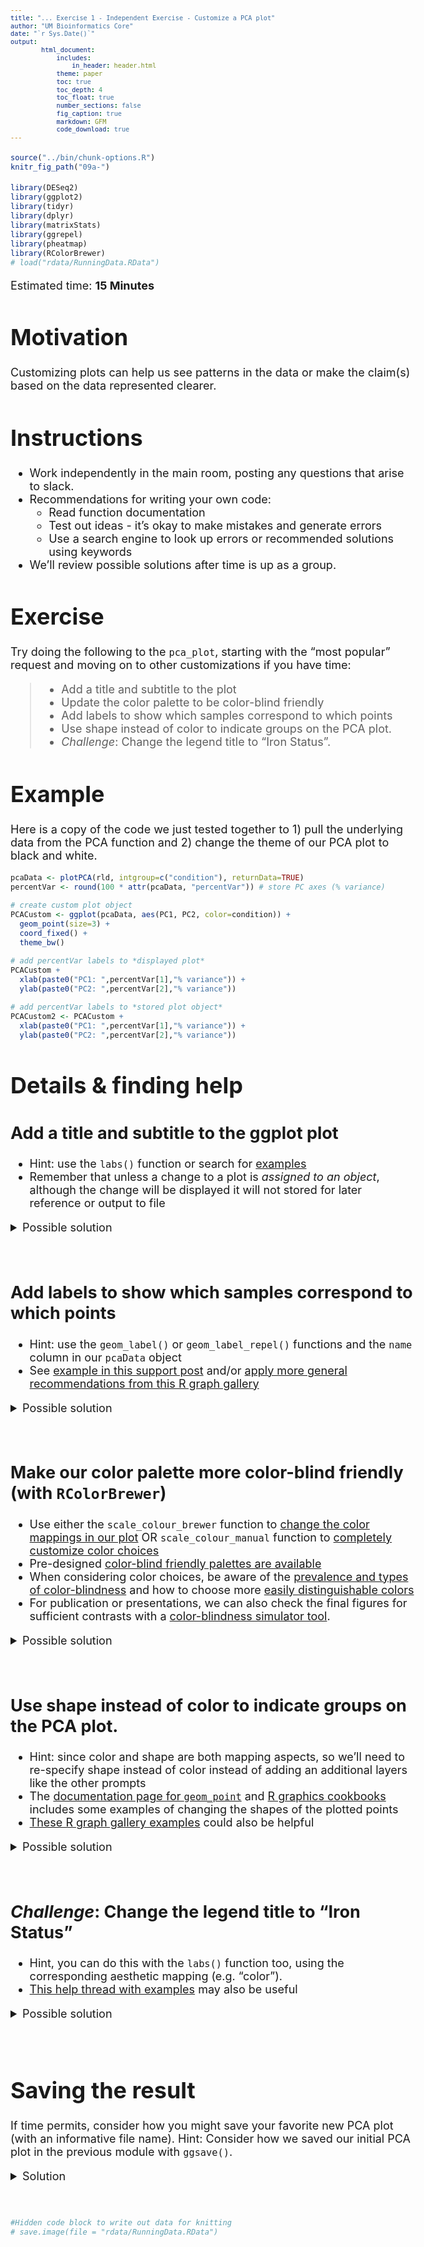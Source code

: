 ```yaml
---
title: "... Exercise 1 - Independent Exercise - Customize a PCA plot"
author: "UM Bioinformatics Core"
date: "`r Sys.Date()`"
output:
        html_document:
            includes:
                in_header: header.html
            theme: paper
            toc: true
            toc_depth: 4
            toc_float: true
            number_sections: false
            fig_caption: true
            markdown: GFM
            code_download: true
---
```


<style type="text/css">
body, td {
   font-size: 18px;
}
code.r{
  font-size: 12px;
}
pre {
  font-size: 12px
}
</style>

```r
source("../bin/chunk-options.R")
knitr_fig_path("09a-")
```

```r
library(DESeq2)
library(ggplot2)
library(tidyr)
library(dplyr)
library(matrixStats)
library(ggrepel)
library(pheatmap)
library(RColorBrewer)
# load("rdata/RunningData.RData")
```

Estimated time: **15 Minutes**


# Motivation

Customizing plots can help us see patterns in the data or make the claim(s) based on the data represented clearer.

# Instructions

- Work independently in the main room, posting any questions that arise to slack.
- Recommendations for writing your own code:
  - Read function documentation
  - Test out ideas - it's okay to make mistakes and generate errors
  - Use a search engine to look up errors or recommended solutions using keywords
- We'll review possible solutions after time is up as a group.

# Exercise

Try doing the following to the `pca_plot`, starting with the "most popular" request and moving on to other customizations if you have time:

> * Add a title and subtitle to the plot
> * Update the color palette to be color-blind friendly
> * Add labels to show which samples correspond to which points
> * Use shape instead of color to indicate groups on the PCA plot.
> * _Challenge_: Change the legend title to "Iron Status". 

# Example

Here is a copy of the code we just tested together to 1) pull the underlying data from the PCA function and 2) change the theme of our PCA plot to black and white.

```r
pcaData <- plotPCA(rld, intgroup=c("condition"), returnData=TRUE)
percentVar <- round(100 * attr(pcaData, "percentVar")) # store PC axes (% variance)

# create custom plot object
PCACustom <- ggplot(pcaData, aes(PC1, PC2, color=condition)) +
  geom_point(size=3) +
  coord_fixed() +
  theme_bw()

# add percentVar labels to *displayed plot*
PCACustom + 
  xlab(paste0("PC1: ",percentVar[1],"% variance")) +
  ylab(paste0("PC2: ",percentVar[2],"% variance"))

# add percentVar labels to *stored plot object*
PCACustom2 <- PCACustom + 
  xlab(paste0("PC1: ",percentVar[1],"% variance")) +
  ylab(paste0("PC2: ",percentVar[2],"% variance"))
```

# Details & finding help

## Add a title and subtitle to the ggplot plot

  * Hint: use the `labs()` function or search for [examples](https://www.datanovia.com/en/blog/ggplot-title-subtitle-and-caption/)
  * Remember that unless a change to a plot is _assigned to an object_, although the change will be displayed it will not stored for later reference or output to file
  
  
<details>
<summary>Possible solution</summary>

Example of possible :

```r
?labs
PCACustom2 + 
  labs(title = "Iron Supplemented Mice", subtitle = "PCA of top 500 genes")

PCACustom3 <- PCACustom2 + 
  labs(title = "Iron Supplemented Mice", subtitle = "PCA of top 500 genes")
```

</details>
<br>


## Add labels to show which samples correspond to which points

  * Hint: use the `geom_label()` or `geom_label_repel()` functions and the `name` column in our `pcaData` object
  * See [example in this support post](https://support.bioconductor.org/p/90791/) and/or [apply more general recommendations from this R graph gallery](https://r-graph-gallery.com/275-add-text-labels-with-ggplot2.html)

<details>
<summary>Possible solution</summary>

Example of possible solution:

```r
?geom_label_repel

# display
PCACustom2 + 
  geom_text_repel(aes(label = name), 
                  point.padding = 0.5, 
                  box.padding = 0.5)

# save to new object
PCACustom4 <- PCACustom2 + 
  geom_text_repel(aes(label = name), 
                  point.padding = 0.5, 
                  box.padding = 0.5)
  
```

</details>
<br>

## Make our color palette more color-blind friendly (with `RColorBrewer`)
  * Use either the `scale_colour_brewer` function to [change the color mappings in our plot](https://statisticsglobe.com/scale-colour-fill-brewer-rcolorbrewer-package-r) OR `scale_colour_manual` function to [completely customize color choices](http://www.cookbook-r.com/Graphs/Colors_(ggplot2)/#a-colorblind-friendly-palette)
  * Pre-designed [color-blind friendly palettes are available](http://www.cookbook-r.com/Graphs/Colors_(ggplot2)/#a-colorblind-friendly-palette)
   * When considering color choices, be aware of the [prevalence and types of color-blindness](https://medium.com/version-1/simulating-visualisations-in-r-for-colour-blindness-2faddde63695) and how to choose more [easily distinguishable colors](http://bconnelly.net/posts/creating_colorblind-friendly_figures/)
  * For publication or presentations, we can also check the final figures for sufficient contrasts with a [color-blindness simulator tool](https://www.color-blindness.com/coblis-color-blindness-simulator/). 
  
<details>
<summary>Possible solution</summary>

Example of possible solution:

```r
# look at pre-made color palettes from RColorBrewer
display.brewer.all(colorblindFriendly = TRUE)
# use RColorBrewer palette
PCACustom2 + 
  scale_colour_brewer(palette = "Set2")

# OR
# customize using manual color palette
# The R Cookbook palette with grey:
cbPalette <- c("#999999", "#E69F00", "#56B4E9", "#009E73", "#F0E442", "#0072B2", "#D55E00", "#CC79A7")

# To use for line and point colors, add manual color scaling with custom palette
PCACustom2 + 
  scale_colour_manual(values=cbPalette[2:3])

PCACustom5 <- PCACustom2 + 
  scale_colour_manual(values=cbPalette[2:3])
  
```

</details>
<br>
  
## Use shape instead of color to indicate groups on the PCA plot. 

  * Hint: since color and shape are both mapping aspects, so we'll need to re-specify shape instead of color instead of adding an additional layers like the other prompts 
  * The [documentation page for `geom_point`](https://ggplot2.tidyverse.org/reference/geom_point.html) and [R graphics cookbooks](https://r-graphics.org/recipe-scatter-shapes) includes some examples of changing the shapes of the plotted points
  * [These R graph gallery examples](https://r-graph-gallery.com/274-map-a-variable-to-ggplot2-scatterplot.html) could also be helpful

<details>
<summary>Possible solution</summary>

Example of possible solution:

```r
# generate new aesthetic mapping (with default shapes selected)
ggplot(pcaData, aes(PC1, PC2, shape=condition)) +
  geom_point(size=3) +
  coord_fixed() +
  theme_bw() + 
  xlab(paste0("PC1: ",percentVar[1],"% variance")) +
  ylab(paste0("PC2: ",percentVar[2],"% variance"))


# generate new aesthetic mapping (with manually selected shapes)
ggplot(pcaData, aes(PC1, PC2, shape=condition)) +
  geom_point(size=3) +
  scale_shape_manual(values = c(1, 4)) +
  coord_fixed() +
  theme_bw() + 
  xlab(paste0("PC1: ",percentVar[1],"% variance")) +
  ylab(paste0("PC2: ",percentVar[2],"% variance"))

# create custom plot object with manual shapes
PCACustom6 <- ggplot(pcaData, aes(PC1, PC2, shape=condition)) +
  geom_point(size=3) +
  scale_shape_manual(values = c(1, 4)) +
  coord_fixed() +
  theme_bw() + 
  xlab(paste0("PC1: ",percentVar[1],"% variance")) +
  ylab(paste0("PC2: ",percentVar[2],"% variance"))

```
</details>
<br>

## _Challenge_: Change the legend title to "Iron Status"

  * Hint, you can do this with the `labs()` function too, using the corresponding aesthetic mapping (e.g. "color").
  * [This help thread with examples](https://stackoverflow.com/questions/14622421/how-to-change-legend-title-in-ggplot) may also be useful

<details>
<summary>Possible solution</summary>

Example of possible solution:

```r
#  customize label for colour mapping
PCACustom2 + 
  guides(colour=guide_legend(title="Iron supplementation status")) 

# alternatively specify label for aesthetic mapping
PCACustom2 + 
  labs(colour="Iron supplementation status")

# store custom plot as new object
PCACustom7 <- PCACustom2 + 
  labs(colour="Iron supplementation status")
  
```
</details>
<br>

# Saving the result

If time permits, consider how you might save your favorite new PCA plot (with an informative file name). Hint: Consider how we saved our initial PCA plot in the previous module with `ggsave()`.

<details>
<summary>Solution</summary>

Here are examples of some possible approaches:

```r
pdf(file = file.path('outputs', 'figures', 'PCA_rlog_Titled.pdf'), width = 6, height = 6)
PCACustom3
dev.off()

ggsave(
    filename = file.path('outputs', 'figures', 'PCA_rlog_Titled.pdf'),
    plot = PCACustom3,
    width = 6, height = 6, units = 'in')
```

</details>
<br>


```r
#Hidden code block to write out data for knitting
# save.image(file = "rdata/RunningData.RData")
```
